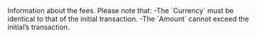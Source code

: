 
  

  
<ResponseField name="Fees" type="object" >    
Information about the fees. Please note that:  
-The `Currency` must be identical to that of the initial transaction.  
-The `Amount` cannot exceed the initial’s transaction.   

<Expandable title="properties">  
<Currency13Response />  
  
<Amount2Response />  
  

</Expandable> 
</ResponseField>